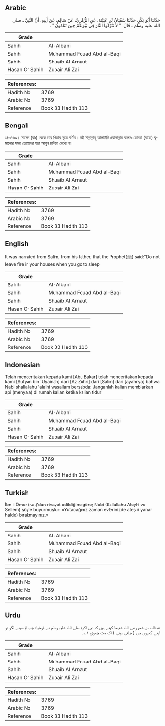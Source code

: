 ## Arabic


<div dir="rtl" lang="ar" style={{fontSize:'larger',backgroundColor:'#f8f9fa',padding:20}}>
حَدَّثَنَا أَبُو بَكْرٍ، حَدَّثَنَا سُفْيَانُ بْنُ عُيَيْنَةَ، عَنِ الزُّهْرِيِّ، عَنْ سَالِمٍ، عَنْ أَبِيهِ، أَنَّ النَّبِيَّ ـ صلى الله عليه وسلم ـ قَالَ ‏ "‏ لاَ تَتْرُكُوا النَّارَ فِي بُيُوتِكُمْ حِينَ تَنَامُونَ ‏"‏ ‏.‏
</div>
<div style={{backgroundColor:'#f8f9fa',padding:20, marginBottom: 10}}><table> <thead> <tr> <th>Grade</th> <th></th> </tr> </thead> <tbody> <tr><td>Sahih</td><td>Al-Albani</td></tr><tr><td>Sahih</td><td>Muhammad Fouad Abd al-Baqi</td></tr><tr><td>Sahih</td><td>Shuaib Al Arnaut</td></tr><tr><td>Hasan Or Sahih</td><td>Zubair Ali Zai</td></tr></tbody></table><table> <thead> <tr> <th>References:</th> <th></th> </tr> </thead> <tbody><tr><td>Hadith No</td><td>3769</td></tr><tr><td>Arabic No</td><td>3769</td></tr><tr><td>Reference</td><td>Book 33 Hadith 113</td></tr></tbody></table></div>

## Bengali


<div dir="ltr" lang="bn" style={{fontSize:'larger',backgroundColor:'#f8f9fa',padding:20}}>
১/৩৭৬৯। সালেম (রাঃ) থেকে তার পিতার সূত্রে বর্ণিত। নবী সাল্লাল্লাহু আলাইহি ওয়াসাল্লাম বলেনঃ তোমরা (রাতে) ঘুমানোর সময় তোমাদের ঘরে আগুন জ্বালিয়ে রেখো না।
</div>
<div style={{backgroundColor:'#f8f9fa',padding:20, marginBottom: 10}}><table> <thead> <tr> <th>Grade</th> <th></th> </tr> </thead> <tbody> <tr><td>Sahih</td><td>Al-Albani</td></tr><tr><td>Sahih</td><td>Muhammad Fouad Abd al-Baqi</td></tr><tr><td>Sahih</td><td>Shuaib Al Arnaut</td></tr><tr><td>Hasan Or Sahih</td><td>Zubair Ali Zai</td></tr></tbody></table><table> <thead> <tr> <th>References:</th> <th></th> </tr> </thead> <tbody><tr><td>Hadith No</td><td>3769</td></tr><tr><td>Arabic No</td><td>3769</td></tr><tr><td>Reference</td><td>Book 33 Hadith 113</td></tr></tbody></table></div>

## English


<div dir="ltr" lang="en" style={{fontSize:'larger',backgroundColor:'#f8f9fa',padding:20}}>
It was narrated from Salim, from his father, that the Prophet(ﷺ) said:"Do not leave fire in your houses when you go to sleep
</div>
<div style={{backgroundColor:'#f8f9fa',padding:20, marginBottom: 10}}><table> <thead> <tr> <th>Grade</th> <th></th> </tr> </thead> <tbody> <tr><td>Sahih</td><td>Al-Albani</td></tr><tr><td>Sahih</td><td>Muhammad Fouad Abd al-Baqi</td></tr><tr><td>Sahih</td><td>Shuaib Al Arnaut</td></tr><tr><td>Hasan Or Sahih</td><td>Zubair Ali Zai</td></tr></tbody></table><table> <thead> <tr> <th>References:</th> <th></th> </tr> </thead> <tbody><tr><td>Hadith No</td><td>3769</td></tr><tr><td>Arabic No</td><td>3769</td></tr><tr><td>Reference</td><td>Book 33 Hadith 113</td></tr></tbody></table></div>

## Indonesian


<div dir="ltr" lang="id" style={{fontSize:'larger',backgroundColor:'#f8f9fa',padding:20}}>
Telah menceritakan kepada kami [Abu Bakar] telah menceritakan kepada kami [Sufyan bin 'Uyainah] dari [Az Zuhri] dari [Salim] dari [ayahnya] bahwa Nabi shallallahu 'alaihi wasallam bersabda: Janganlah kalian membiarkan api (menyala) di rumah kalian ketika kalian tidur
</div>
<div style={{backgroundColor:'#f8f9fa',padding:20, marginBottom: 10}}><table> <thead> <tr> <th>Grade</th> <th></th> </tr> </thead> <tbody> <tr><td>Sahih</td><td>Al-Albani</td></tr><tr><td>Sahih</td><td>Muhammad Fouad Abd al-Baqi</td></tr><tr><td>Sahih</td><td>Shuaib Al Arnaut</td></tr><tr><td>Hasan Or Sahih</td><td>Zubair Ali Zai</td></tr></tbody></table><table> <thead> <tr> <th>References:</th> <th></th> </tr> </thead> <tbody><tr><td>Hadith No</td><td>3769</td></tr><tr><td>Arabic No</td><td>3769</td></tr><tr><td>Reference</td><td>Book 33 Hadith 113</td></tr></tbody></table></div>

## Turkish


<div dir="ltr" lang="tr" style={{fontSize:'larger',backgroundColor:'#f8f9fa',padding:20}}>
İbn-i Ömer (r.a.j'dan rivayet edildiğine göre; Nebi (Sallallahu Aleyhi ve Sellem) şöyle buyurmuştur: «Yutacağınız zaman evlerinizde ateş (i yanar halde) bırakmayınız.»
</div>
<div style={{backgroundColor:'#f8f9fa',padding:20, marginBottom: 10}}><table> <thead> <tr> <th>Grade</th> <th></th> </tr> </thead> <tbody> <tr><td>Sahih</td><td>Al-Albani</td></tr><tr><td>Sahih</td><td>Muhammad Fouad Abd al-Baqi</td></tr><tr><td>Sahih</td><td>Shuaib Al Arnaut</td></tr><tr><td>Hasan Or Sahih</td><td>Zubair Ali Zai</td></tr></tbody></table><table> <thead> <tr> <th>References:</th> <th></th> </tr> </thead> <tbody><tr><td>Hadith No</td><td>3769</td></tr><tr><td>Arabic No</td><td>3769</td></tr><tr><td>Reference</td><td>Book 33 Hadith 113</td></tr></tbody></table></div>

## Urdu


<div dir="rtl" lang="ur" style={{fontSize:'larger',backgroundColor:'#f8f9fa',padding:20}}>
عبداللہ بن عمر رضی اللہ عنہما کہتے ہیں کہ نبی اکرم صلی اللہ علیہ وسلم نے فرمایا: جب تم سونے لگو تو اپنے گھروں میں ( جلتی ہوئی ) آگ مت چھوڑو ۱؎۔
</div>
<div style={{backgroundColor:'#f8f9fa',padding:20, marginBottom: 10}}><table> <thead> <tr> <th>Grade</th> <th></th> </tr> </thead> <tbody> <tr><td>Sahih</td><td>Al-Albani</td></tr><tr><td>Sahih</td><td>Muhammad Fouad Abd al-Baqi</td></tr><tr><td>Sahih</td><td>Shuaib Al Arnaut</td></tr><tr><td>Hasan Or Sahih</td><td>Zubair Ali Zai</td></tr></tbody></table><table> <thead> <tr> <th>References:</th> <th></th> </tr> </thead> <tbody><tr><td>Hadith No</td><td>3769</td></tr><tr><td>Arabic No</td><td>3769</td></tr><tr><td>Reference</td><td>Book 33 Hadith 113</td></tr></tbody></table></div>